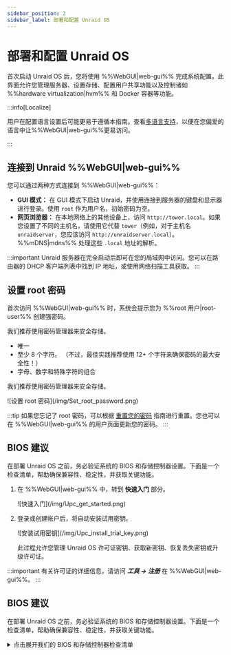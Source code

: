 ```yaml
---
sidebar_position: 2
sidebar_label: 部署和配置 Unraid OS
---
```


# 部署和配置 Unraid OS

首次启动 Unraid OS 后，您将使用 %%WebGUI|web-gui%% 完成系统配置。此界面允许您管理服务器、设置存储、配置用户共享功能以及控制诸如 %%hardware virtualization|hvm%% 和 Docker 容器等功能。

:::info\[Localize]

用户在配置语言设置后可能更易于遵循本指南。查看[多语言支持](../../using-unraid-to/customize-your-experience/multi-language-support.mdx)，以便在您偏爱的语言中让%%WebGUI|web-gui%%更易访问。

:::

## 连接到 Unraid %%WebGUI|web-gui%%

您可以通过两种方式连接到 %%WebGUI|web-gui%%：

- **GUI 模式：** 在 GUI 模式下启动 Unraid，并使用连接到服务器的键盘和显示器进行登录。使用 `root` 作为用户名，初始密码为空。
- **网页浏览器：** 在本地网络上的其他设备上，访问 `http://tower.local`。如果您设置了不同的主机名，请使用它代替 `tower`（例如，对于主机名 `unraidserver`，您应该访问 `http://unraidserver.local`）。%%mDNS|mdns%% 处理这些 `.local` 地址的解析。

:::important
Unraid 服务器在完全启动后即可在您的局域网中访问。您可以在路由器的 DHCP 客户端列表中找到 IP 地址，或使用网络扫描工具获取。
:::

## 设置 root 密码

首次访问 %%WebGUI|web-gui%% 时，系统会提示您为 %%root 用户|root-user%% 创建强密码。

我们推荐使用密码管理器来安全存储。

- 唯一
- 至少 8 个字符。 （不过，最佳实践推荐使用 12+ 个字符来确保密码的最大安全性！）
- 字母、数字和特殊字符的组合

我们推荐使用密码管理器来安全存储。

<div style={{ margin: 'auto', maxWidth: '300px'}}>
  ![设置 root 密码](/img/Set_root_password.png)
</div>

:::tip
如果您忘记了 root 密码，可以根据 [重置您的密码](../../system-administration/secure-your-server/user-management.mdx#reset-your-password) 指南进行重置。您也可以在 %%WebGUI|web-gui%% 的用户页面更新您的密码。
:::

## BIOS 建议

在部署 Unraid OS 之前，务必验证系统的 BIOS 和存储控制器设置。下面是一个检查清单，帮助确保兼容性、稳定性，并获取关键功能。

1. 在 %%WebGUI|web-gui%% 中，转到 **快速入门** 部分。

   <div style={{ margin: 'auto', maxWidth: '500px'}}>
     ![快速入门](/img/Upc_get_started.png)
   </div>

2. 登录或创建帐户后，将自动安装试用密钥。

   <div style={{ margin: 'auto', maxWidth: '500px'}}>
     ![安装试用密钥](/img/Upc_install_trial_key.png)
   </div>

   此过程允许您管理 Unraid OS 许可证密钥、获取新密钥、恢复丢失密钥或升级许可证。

:::important
有关许可证的详细信息，请访问 ***工具 → 注册*** 在 %%WebGUI|web-gui%%。
:::

## BIOS 建议

在部署 Unraid OS 之前，务必验证系统的 BIOS 和存储控制器设置。下面是一个检查清单，帮助确保兼容性、稳定性，并获取关键功能。

<details>
  <summary>点击展开我们的 BIOS 和存储控制器检查清单</summary>

  正确配置 BIOS 和存储控制器对稳定的 Unraid OS 部署至关重要。第一次引导前请使用此清单。

  ### 基本设置

  ✅ 设置 USB 闪存驱动器为主要启动设备。\n✅ 配置存储控制器为通过 SATA 连接的 **%%AHCI|ahci%%** 模式。\n✅ 将控制器设置为 **%%HBA 模式|hba-mode%%** （不是 **%%RAID|raid%%**）。\n✅ 禁用 **安全启动**，因为 Unraid OS 不支持此功能。

  ### 高级设置

  ✅ Enable **%%hardware virtualization|hvm%%** features (e.g., **%%Intel VT-x|intel-vt-x%%** or **%%AMD-V|amd-v%%**) for **%%virtual machines (VMs)|vm%%**.\
  ✅ Enable **%%IOMMU|iommu%%** support (Intel VT-d or AMD-Vi) for PCI device assignment to VMs.

  ### 故障排除技巧

  如果 Unraid OS 无法启动，尝试：

  ✅ 调整启动顺序为：**Forced-FDD**、**USB-HDD**、**USB-ZIP**。\n✅ 禁用 USB 2.0/3.0 支持。\n✅ 切换任何快速启动功能。\n✅ 切换 USB 键盘支持。

  欲了解更多帮助，请访问 [Unraid 一般支持论坛](https://forums.unraid.net/)。

  :::重要
  许多主板将可启动设备限制为 12 个硬盘。如果您的 USB 闪存驱动器被识别为硬盘，则在安装 12 个物理硬盘后，您可能无法从中启动。在可能的情况下，将 BIOS 配置为将闪存驱动器视为可移动设备。

  如果使用附加的 HBA，则您可以禁用 INT 13h 支持，以防止其连接的驱动器出现在可启动设备列表中，从而帮助保持在 12 驱动器限制范围内。\n  :::
</details>

